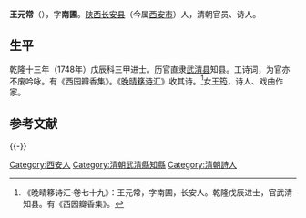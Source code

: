 '''王元常'''（{{bd|?||?|}}），字'''南圃'''。[[陕西|陕西]][[长安县|长安县]]（今属[[西安市|西安市]]）人，清朝官员、诗人。

== 生平 ==
乾隆十三年（1748年）戊辰科三甲进士。历官直隶[[武清县|武清县]]知县。工诗词，为官亦不废吟咏。有《西园瓣香集》。《[[晚晴簃诗汇|晚晴簃诗汇]]》收其诗。<ref>《晚晴簃诗汇·卷七十九》：王元常，字南圃，长安人。乾隆戊辰进士，官武清知县。有《西园瓣香集》。</ref>女[[王筠_(清朝女詩人)|王筠]]，诗人、戏曲作家。

==参考文献==
{{reflist}}

{{-}}
{{乾隆十三年戊辰科殿試金榜}}

{{Authority control}}

{{DEFAULTSORT:Wang王}}
[[Category:西安人|Category:西安人]]
[[Category:清朝武清縣知縣|Category:清朝武清縣知縣]]
[[Category:清朝詩人|Category:清朝詩人]]
